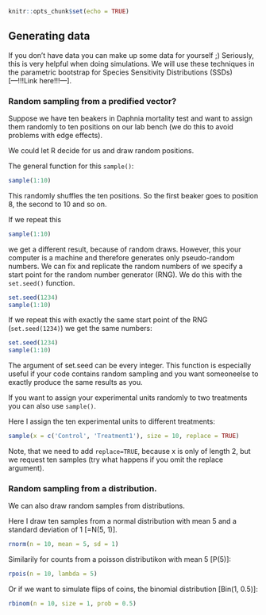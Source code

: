 ```r
knitr::opts_chunk$set(echo = TRUE)
```

## Generating data

If you don't have data you can make up some data for yourself ;)
Seriously, this is very helpful when doing simulations. 
We will use these techniques in the parametric bootstrap for Species Sensitivity Distributions (SSDs) [---!!!Link here!!!---].


### Random sampling from a predified vector?

Suppose we have ten beakers in Daphnia mortality test and want to assign them randomly to ten positions on our lab bench (we do this to avoid problems with edge effects).

We could let R decide for us and draw random positions.

The general function for this `sample()`:

```r
sample(1:10)
```

This randomly shuffles the ten positions. So the first beaker goes to position 8, the second to 10 and so on.

If we repeat this 

```r
sample(1:10)
```

we get a different result, because of random draws.
However, this your computer is a machine and therefore generates only pseudo-random numbers.
We can fix and replicate the random numbers of we specify a start point for the random number generator (RNG).
We do this with the `set.seed()` function.

```r
set.seed(1234)
sample(1:10)
```


If we repeat this with exactly the same start point of the RNG (`set.seed(1234)`) we get the same numbers:

```r
set.seed(1234)
sample(1:10)
```

The argument of set.seed can be every integer. This function is especially useful if your code contains random sampling and you want someoneelse to exactly produce the same results as you.


If you want to assign your experimental units randomly to two treatments you can also use `sample()`.

Here I assign the ten experimental units to different treatments:

```r
sample(x = c('Control', 'Treatment1'), size = 10, replace = TRUE)
```

Note, that we need to add `replace=TRUE`, because x is only of length 2, but we request ten samples (try what happens if you omit the replace argument).



### Random sampling from a distribution.

We can also draw random samples from distributions.

Here I draw ten samples from a normal distribution with mean 5 and a standard deviation of 1 [=N(5, 1)].
```r
rnorm(n = 10, mean = 5, sd = 1)
```

Similarily for counts from a poisson distributikon with mean 5 [P(5)]:

```r
rpois(n = 10, lambda = 5)
```


Or if we want to simulate flips of coins, the binomial distribution [Bin(1, 0.5)]:

```r
rbinom(n = 10, size = 1, prob = 0.5)
```




